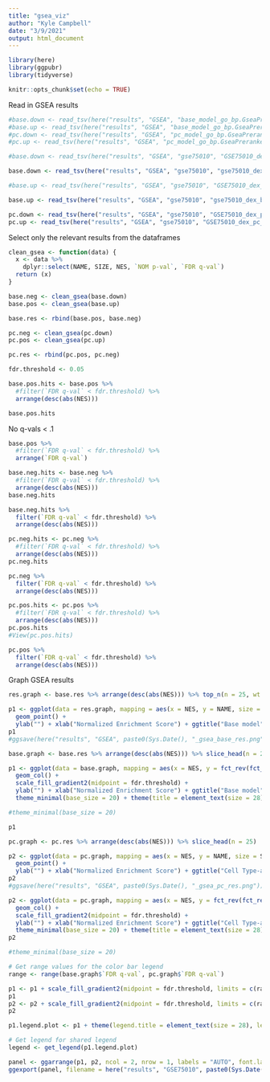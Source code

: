 ```yaml
---
title: "gsea_viz"
author: "Kyle Campbell"
date: "3/9/2021"
output: html_document
---
```


```r
library(here)
library(ggpubr)
library(tidyverse)

knitr::opts_chunk$set(echo = TRUE)
```

Read in GSEA results
```r
#base.down <- read_tsv(here("results", "GSEA", "base_model_go_bp.GseaPreranked.1615236822173", "gsea_report_for_na_neg_1615236822173.tsv"))
#base.up <- read_tsv(here("results", "GSEA", "base_model_go_bp.GseaPreranked.1615236822173", "gsea_report_for_na_pos_1615236822173.tsv"))
#pc.down <- read_tsv(here("results", "GSEA", "pc_model_go_bp.GseaPreranked.1615234194720", "gsea_report_for_na_neg_1615234194720.tsv"))
#pc.up <- read_tsv(here("results", "GSEA", "pc_model_go_bp.GseaPreranked.1615234194720", "gsea_report_for_na_pos_1615234194720.tsv"))

#base.down <- read_tsv(here("results", "GSEA", "gse75010", "GSE75010_dex_base_placenta_rna_commbio_resubmit.GseaPreranked.1652890724582", "gsea_report_for_na_neg_1652890724582.tsv"))

base.down <- read_tsv(here("results", "GSEA", "gse75010", "gse75010_dex_base.GseaPreranked.1658956290012", "gsea_report_for_na_neg_1658956290012.tsv"))

#base.up <- read_tsv(here("results", "GSEA", "gse75010", "GSE75010_dex_base_placenta_rna_commbio_resubmit.GseaPreranked.1652890724582", "gsea_report_for_na_pos_1652890724582.tsv"))

base.up <- read_tsv(here("results", "GSEA", "gse75010", "gse75010_dex_base.GseaPreranked.1658956290012", "gsea_report_for_na_pos_1658956290012.tsv"))

pc.down <- read_tsv(here("results", "GSEA", "gse75010", "GSE75010_dex_pc_placenta_rna_commbio_resubmit.GseaPreranked.1652890874873", "gsea_report_for_na_neg_1652890874873.tsv"))
pc.up <- read_tsv(here("results", "GSEA", "gse75010", "GSE75010_dex_pc_placenta_rna_commbio_resubmit.GseaPreranked.1652890874873", "gsea_report_for_na_pos_1652890874873.tsv"))
```

Select only the relevant results from the dataframes
```r
clean_gsea <- function(data) {
  x <- data %>%
    dplyr::select(NAME, SIZE, NES, `NOM p-val`, `FDR q-val`)
  return (x)
}

base.neg <- clean_gsea(base.down)
base.pos <- clean_gsea(base.up)

base.res <- rbind(base.pos, base.neg)

pc.neg <- clean_gsea(pc.down)
pc.pos <- clean_gsea(pc.up)

pc.res <- rbind(pc.pos, pc.neg)
```

```r
fdr.threshold <- 0.05
```

```r
base.pos.hits <- base.pos %>%
  #filter(`FDR q-val` < fdr.threshold) %>%
  arrange(desc(abs(NES)))

base.pos.hits
```

No q-vals < .1
```r
base.pos %>%
  #filter(`FDR q-val` < fdr.threshold) %>%
  arrange(`FDR q-val`)
```


```r
base.neg.hits <- base.neg %>%
  #filter(`FDR q-val` < fdr.threshold) %>%
  arrange(desc(abs(NES)))
base.neg.hits
```

```r
base.neg.hits %>%
  filter(`FDR q-val` < fdr.threshold) %>%
  arrange(desc(abs(NES)))
```


```r
pc.neg.hits <- pc.neg %>%
  #filter(`FDR q-val` < fdr.threshold) %>%
  arrange(desc(abs(NES)))
pc.neg.hits
```

```r
pc.neg %>%
  filter(`FDR q-val` < fdr.threshold) %>%
  arrange(desc(abs(NES)))
```


```r
pc.pos.hits <- pc.pos %>%
  #filter(`FDR q-val` < fdr.threshold) %>%
  arrange(desc(abs(NES)))
pc.pos.hits
#View(pc.pos.hits)
```

```r
pc.pos %>%
  filter(`FDR q-val` < fdr.threshold) %>%
  arrange(desc(abs(NES)))
```


Graph GSEA results
```r
res.graph <- base.res %>% arrange(desc(abs(NES))) %>% top_n(n = 25, wt = abs(NES))

p1 <- ggplot(data = res.graph, mapping = aes(x = NES, y = NAME, size = SIZE, color = `FDR q-val`)) +
  geom_point() +
  ylab("") + xlab("Normalized Enrichment Score") + ggtitle("Base model") + geom_vline(xintercept = 0)
p1
#ggsave(here("results", "GSEA", paste0(Sys.Date(), "_gsea_base_res.png")))
```

```r
base.graph <- base.res %>% arrange(desc(abs(NES))) %>% slice_head(n = 25)

p1 <- ggplot(data = base.graph, mapping = aes(x = NES, y = fct_rev(fct_reorder(NAME, NES)), fill = `FDR q-val`)) +
  geom_col() +
  scale_fill_gradient2(midpoint = fdr.threshold) +
  ylab("") + xlab("Normalized Enrichment Score") + ggtitle("Base model") +
  theme_minimal(base_size = 20) + theme(title = element_text(size = 28), legend.position = "bottom", legend.text = element_text(angle = 45), axis.text.y = element_text(color = "black")) + labs(fill = "False discovery rate-adjusted q-value  ")

#theme_minimal(base_size = 20)

p1
```


```r
pc.graph <- pc.res %>% arrange(desc(abs(NES))) %>% slice_head(n = 25)

p2 <- ggplot(data = pc.graph, mapping = aes(x = NES, y = NAME, size = SIZE, color = `FDR q-val`)) +
  geom_point() +
  ylab("") + xlab("Normalized Enrichment Score") + ggtitle("Cell Type-adjusted") + geom_vline(xintercept = 0)
p2
#ggsave(here("results", "GSEA", paste0(Sys.Date(), "_gsea_pc_res.png")))
```

```r
p2 <- ggplot(data = pc.graph, mapping = aes(x = NES, y = fct_rev(fct_reorder(NAME, NES)), fill = `FDR q-val`)) +
  geom_col() +
  scale_fill_gradient2(midpoint = fdr.threshold) +
  ylab("") + xlab("Normalized Enrichment Score") + ggtitle("Cell Type-adjusted") +
  theme_minimal(base_size = 20) + theme(title = element_text(size = 28), legend.position = "bottom", legend.text = element_text(angle = 45), axis.text.y = element_text(color = "black"))
p2

#theme_minimal(base_size = 20)
```

```r
# Get range values for the color bar legend
range <- range(base.graph$`FDR q-val`, pc.graph$`FDR q-val`)
```

```r
p1 <- p1 + scale_fill_gradient2(midpoint = fdr.threshold, limits = c(range[1], range[2]))
p1
p2 <- p2 + scale_fill_gradient2(midpoint = fdr.threshold, limits = c(range[1], range[2]))
p2
```

```r
p1.legend.plot <- p1 + theme(legend.title = element_text(size = 28), legend.text = element_text(size = 24)) + guides( fill = guide_colorbar(barwidth = 24, barheight = 3))

# Get legend for shared legend
legend <- get_legend(p1.legend.plot)
```

```r
panel <- ggarrange(p1, p2, ncol = 2, nrow = 1, labels = "AUTO", font.label = list(size = 24, face = "bold", color = "black"), common.legend = TRUE, legend = "bottom", legend.grob = legend)
ggexport(panel, filename = here("results", "GSE75010", paste0(Sys.Date(), "_limma_gsea.png")), width = 1980, height = 1080)
```   
